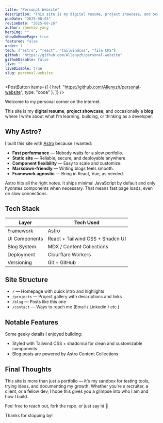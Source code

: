 ```yaml
---
title: "Personal Website"
description: "This site is my digital resume, project showcase, and occasionally a blog where I write about what I'm learning, building, or thinking as a developer."
pubDate: "2025-08-03"
reviseDate: "2025-08-26"
author: zhenhao yang
heroImg: ""
showOnHomePage: true
featured: false
order: 1
tech: ["astro", "react", "tailwindcss", "file CMS"]
github: "https://github.com/Allenyzh/personal-website"
githubDisable: false
live: ""
liveDisable: true
slug: personal-website
---
```



<PostButton
  items={[
    { href: "https://github.com/Allenyzh/personal-website", type: "code" },
  ]}
/>

Welcome to my personal corner on the internet.

This site is my **digital resume**, **project showcase**, and occasionally a **blog** where I write about what I'm learning, building, or thinking as a developer.

## Why Astro?

I built this site with [Astro](https://astro.build) because I wanted:

- **Fast performance** — Nobody waits for a slow portfolio.
- **Static site** — Reliable, secure, and deployable anywhere.
- **Component flexibility** — Easy to scale and customize.
- **Markdown-friendly** — Writing blogs feels smooth.
- **Framework agnostic** — Bring in React, Vue, as needed.

Astro hits all the right notes. It ships minimal JavaScript by default and only hydrates components when necessary. That means fast page loads, even on slow connections.

## Tech Stack

| Layer         | Tech Used                        |
| ------------- | -------------------------------- |
| Framework     | [Astro](https://astro.build)     |
| UI Components | React + Tailwind CSS + Shadcn UI |
| Blog System   | MDX / Content Collections        |
| Deployment    | Clourflare Workers               |
| Versioning    | Git + GitHub                     |

## Site Structure

- `/` — Homepage with quick intro and highlights
- `/projects` — Project gallery with descriptions and links
- `/blog` — Posts like this one
- `/contact` — Ways to reach me (Email / Linkedin / etc.)

## Notable Features

Some geeky details I enjoyed building:

- Styled with Tailwind CSS + shadcn/ui for clean and customizable components
- Blog posts are powered by Astro Content Collections

## Final Thoughts

This site is more than just a portfolio — it's my sandbox for testing tools, trying ideas, and documenting my growth. Whether you're a recruiter, a client, or a fellow dev, I hope this gives you a glimpse into who I am and how I build.

Feel free to reach out, fork the repo, or just say hi 👋

Thanks for stopping by!
